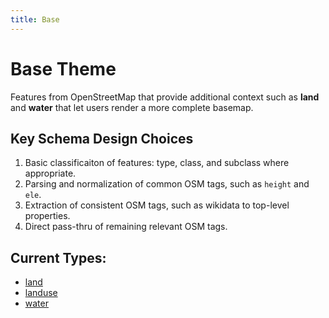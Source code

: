 ```yaml
---
title: Base
---
```


# Base Theme

Features from OpenStreetMap that provide additional context such as **land** and **water** that let users render a more complete basemap.

## Key Schema Design Choices

1. Basic classificaiton of features: type, class, and subclass where appropriate.
2. Parsing and normalization of common OSM tags, such as `height` and `ele`.
4. Extraction of consistent OSM tags, such as wikidata to top-level properties.
3. Direct pass-thru of remaining relevant OSM tags.

## Current Types:

- [land](/reference/base/landuse)
- [landuse](/reference/base/landuse)
- [water](/reference/base/water)

